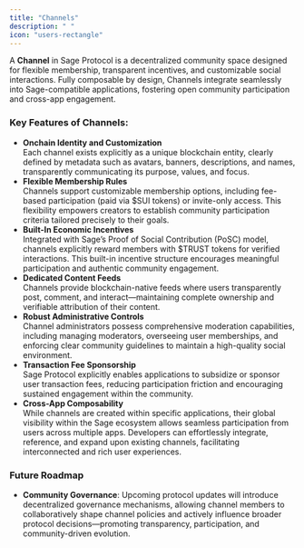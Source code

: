 ```yaml
---
title: "Channels"
description: " "
icon: "users-rectangle"
---
```


A **Channel** in Sage Protocol is a decentralized community space designed for flexible membership, transparent incentives, and customizable social interactions. Fully composable by design, Channels integrate seamlessly into Sage-compatible applications, fostering open community participation and cross-app engagement.

### Key Features of Channels:

- **Onchain Identity and Customization**\
  Each channel exists explicitly as a unique blockchain entity, clearly defined by metadata such as avatars, banners, descriptions, and names, transparently communicating its purpose, values, and focus.
- **Flexible Membership Rules**\
  Channels support customizable membership options, including fee-based participation (paid via \$SUI tokens) or invite-only access. This flexibility empowers creators to establish community participation criteria tailored precisely to their goals.
- **Built-In Economic Incentives**\
  Integrated with Sage’s Proof of Social Contribution (PoSC) model, channels explicitly reward members with \$TRUST tokens for verified interactions. This built-in incentive structure encourages meaningful participation and authentic community engagement.
- **Dedicated Content Feeds**\
  Channels provide blockchain-native feeds where users transparently post, comment, and interact—maintaining complete ownership and verifiable attribution of their content.
- **Robust Administrative Controls**\
  Channel administrators possess comprehensive moderation capabilities, including managing moderators, overseeing user memberships, and enforcing clear community guidelines to maintain a high-quality social environment.
- **Transaction Fee Sponsorship**\
  Sage Protocol explicitly enables applications to subsidize or sponsor user transaction fees, reducing participation friction and encouraging sustained engagement within the community.
- **Cross-App Composability**\
  While channels are created within specific applications, their global visibility within the Sage ecosystem allows seamless participation from users across multiple apps. Developers can effortlessly integrate, reference, and expand upon existing channels, facilitating interconnected and rich user experiences.

### Future Roadmap

- **Community Governance**: Upcoming protocol updates will introduce decentralized governance mechanisms, allowing channel members to collaboratively shape channel policies and actively influence broader protocol decisions—promoting transparency, participation, and community-driven evolution.